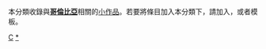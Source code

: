{{Catnav|頁面分類|地理|地理小作品|美洲地理小作品|南美洲地理小作品}}
{{Catnav|頁面分類|地理|国家|美洲国家|哥倫比亞}}
{{hiddencat}}
{{WPSS-cat}}
本分類收錄與'''[[哥倫比亞|哥倫比亞]]'''相關的[[Wikipedia:小作品|小作品]]。若要將條目加入本分類下，請加入'''{{tl|Colombia-stub}}'''，或者'''{{tl|哥倫比亞小作品}}'''模板。

[[Category:南美洲小作品|C]]
[[Category:哥倫比亞|*]]